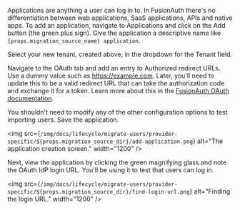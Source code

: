 
Applications are anything a user can log in to. In FusionAuth there's no differentiation between web applications, SaaS applications, APIs and native apps. To add an application, navigate to <Breadcrumb>Applications</Breadcrumb> and click on the <InlineUIElement>Add</InlineUIElement> button (the green plus sign). Give the application a descriptive name like <code>{props.migration_source_name} application</code>.

Select your new tenant, created above, in the dropdown for the <InlineField>Tenant</InlineField> field.

Navigate to the <Breadcrumb>OAuth</Breadcrumb> tab and add an entry to <InlineField>Authorized redirect URLs</InlineField>. Use a dummy value such as <InlineFieldValue>https://example.com</InlineFieldValue>. Later, you'll need to update this to be a valid redirect URL that can take the authorization code and exchange it for a token. Learn more about this in the [FusionAuth OAuth documentation](/docs/lifecycle/authenticate-users/oauth/).

You shouldn't need to modify any of the other configuration options to test importing users. Save the application.

<img src={`/img/docs/lifecycle/migrate-users/provider-specific/${props.migration_source_dir}/add-application.png`} alt="The application creation screen." width="1200" />

Next, view the application by clicking the green magnifying glass and note the <InlineField>OAuth IdP login URL</InlineField>. You'll be using it to test that users can log in.

<img src={`/img/docs/lifecycle/migrate-users/provider-specific/${props.migration_source_dir}/find-login-url.png`} alt="Finding the login URL." width="1200" />
